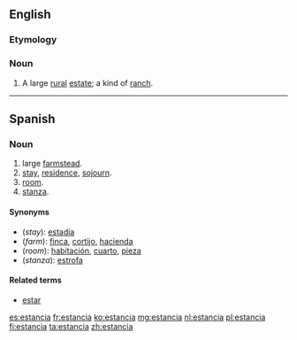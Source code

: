 {{also|estância|Estância}}
==English==

===Etymology===
{{etyl|es|en}}

===Noun===
{{en-noun}}
{{wikipedia}}
# {{context|Latin America}} A large [[rural]] [[estate]]; a kind of [[ranch]].
----
==Spanish==

===Noun===
{{es-noun|f}}

# large [[farmstead]].
# [[stay]], [[residence]], [[sojourn]].
# [[room]].
# [[stanza]].

====Synonyms====
*(''stay''): [[estadía]]
*(''farm''): [[finca]], [[cortijo]], [[hacienda]]
*(''room''): [[habitación]], [[cuarto]], [[pieza]]
*(''stanza''): [[estrofa]]

====Related terms====
* [[estar]]

[[es:estancia]]
[[fr:estancia]]
[[ko:estancia]]
[[mg:estancia]]
[[nl:estancia]]
[[pl:estancia]]
[[fi:estancia]]
[[ta:estancia]]
[[zh:estancia]]